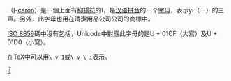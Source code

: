{{Infobox alphabet|alphabet=拉丁|uuc= |ulc= }}
{{not|Ĭ}}
{{Unicode|'''Ǐ''', '''ǐ'''}}（[[I|I]]-[[抑揚符|caron]]）是一個上面有[[抑揚符|抑揚符]]的I，是[[汉语拼音|汉语拼音]]的一个[[字母|字母]]，表示yī（ㄧ）的三声。另外，此字母也用在清潔用品公司{{le|微力达|Vileda}}公司的商標中。

[[ISO_8859|ISO 8859]]碼中沒有包括{{Unicode|'''Ǐ'''}}，Unicode中對應此字母的是U + 01CF（大寫）及U + 01D0（小寫）。

在[[TeX|TeX]]中可以用<code>\ v I</code>或<code>\ v \ i</code>表示。

{{Alphabet lang| [[汉语拼音|汉语拼音]] }}
{{Latin alphabet}}

{{語言小作品}}

[[Category:衍生拉丁字母|IǏ]]